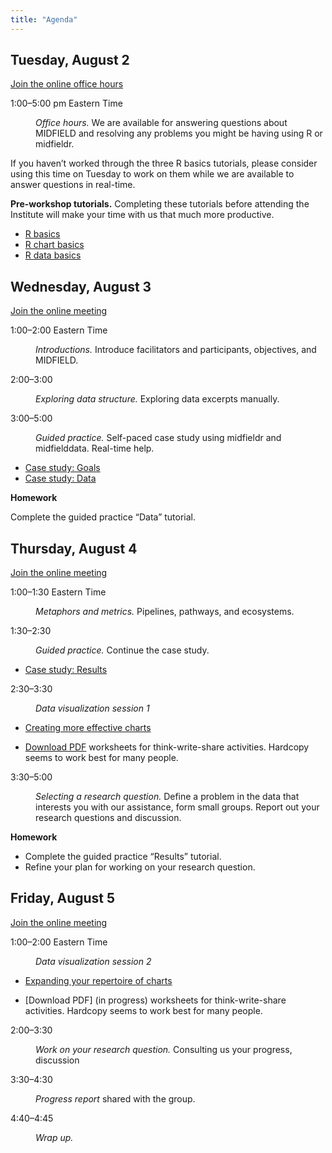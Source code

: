 ```yaml
---
title: "Agenda"
---
```


## Tuesday, August 2

[Join the online office hours](https://purdue-edu.zoom.us/j/96788326845?pwd=VTNHRENkS3V2R3Z4VkJsMXU2ZlhFdz09
)

1:00--5:00 pm Eastern Time 

: *Office hours.* We are available for answering questions about MIDFIELD and resolving any problems  you might be having using R or midfieldr. 

If you haven't worked through the three R basics tutorials, please consider using this time on Tuesday to work on them while we are available to answer questions in real-time.  

**Pre-workshop tutorials.** Completing these tutorials before attending the Institute will make your time with us that much more productive. 

- [R basics](r-basics.html)   
- [R chart basics](chart-basics.html)
- [R data basics](data-basics.html)









## Wednesday, August 3

[Join the online meeting](https://purdue-edu.zoom.us/j/96788326845?pwd=VTNHRENkS3V2R3Z4VkJsMXU2ZlhFdz09
)

1:00--2:00 Eastern Time

: *Introductions.* Introduce facilitators and participants, objectives, and  MIDFIELD.

2:00--3:00

: *Exploring data structure.* Exploring data excerpts manually.

3:00--5:00 

: *Guided practice.* Self-paced case study using midfieldr and midfielddata. Real-time help. 

- [Case study: Goals](https://midfieldr.github.io/midfieldr/articles/art-001-case-goals.html)
- [Case study: Data](https://midfieldr.github.io/midfieldr/articles/art-002-case-data.html)

**Homework**

Complete the guided practice "Data" tutorial. 








## Thursday, August 4

[Join the online meeting](https://purdue-edu.zoom.us/j/96788326845?pwd=VTNHRENkS3V2R3Z4VkJsMXU2ZlhFdz09
)

1:00--1:30 Eastern Time

: *Metaphors and metrics.* Pipelines, pathways, and ecosystems.


1:30--2:30

: *Guided practice.* Continue the case study.

- [Case study: Results](https://midfieldr.github.io/midfieldr/articles/art-003-case-results.html)


2:30--3:30

: *Data visualization session 1* 

- [Creating more effective charts](effective-charts.html)

- [Download PDF](https://github.com/graphdr/workshop-data-stories/blob/main/slides/effective-charts-handout.pdf) worksheets for think-write-share activities. Hardcopy seems to work best for many people.  

3:30--5:00 

: *Selecting a research question.* Define a problem in the data that interests you with our assistance, form small groups. Report out your research questions and discussion. 


**Homework**

- Complete the guided practice "Results" tutorial. 
- Refine your plan for working on your research question.  







## Friday, August 5

[Join the online meeting](https://purdue-edu.zoom.us/j/96788326845?pwd=VTNHRENkS3V2R3Z4VkJsMXU2ZlhFdz09
)

1:00--2:00 Eastern Time

: *Data visualization session 2*

- [Expanding your repertoire of charts](chart-repertoire.html)

- [Download PDF] (in progress) worksheets for think-write-share activities. Hardcopy seems to work best for many people. 

2:00--3:30 

: *Work on your research question.* Consulting us your progress, discussion 

3:30--4:30

: *Progress report* shared with the group. 

4:40--4:45

: *Wrap up.*





